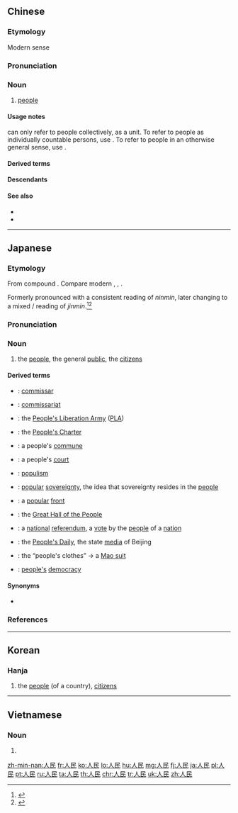 ==Chinese==
{{zh-forms}}

===Etymology===
Modern sense {{wasei kango||じんみん|the people||common people}}

===Pronunciation===
{{zh-pron
|m=rénmín
|m-s=ren2min2
|c=jan4 man4
|h=pfs=ngìn-mìn
|md=ìng-mìng
|mn=kh,zz:jîn-bîn/qz,tp,xm:lîn-bîn
|w=3zen min
|ma=y
|mc=y
|oc=y
|cat=n
}}

===Noun===
{{zh-noun}}

# [[people]] {{gloss|collectively}}
#: {{zh-x|孟子 曰：「^諸侯 之 寶 三：土地、人民、政事。寶 珠玉 者，殃 必 及身。」|Mencius said, "These three are precious to a prince: the territory, the '''people''', and governmental affairs. Calamity is sure to befall the one who values pearls and jades."|CL}}

====Usage notes====
{{zh-l|人民}} can only refer to people collectively, as a unit. To refer to people as individually countable persons, use {{zh-l|人}}. To refer to people in an otherwise general sense, use {{zh-l|人們}}.

====Derived terms====
{{zh-der|孟加拉人民共和國|人民幣|中國人民解放軍|中華人民共和國|朝鮮民主主義人民共和國}}

====Descendants====
{{CJKV||じんみん|인민|nhân dân}}

====See also====
* {{zh-l|人類}}
* {{zh-l|人們}}

{{zh-cat|Beginning}}

----

==Japanese==
{{ja-kanjitab|じん|みん|yomi=on}}

===Etymology===
From {{etyl|ltc|ja|sort=じんみん}} compound {{m|ltc|人民|tr=*njin *min}}. Compare modern {{etyl|cmn|-}} {{m|zh|人民|tr=rénmín}}, {{etyl|wuu|-}} {{m|zh|人民|tr=zen min (T3)}}, {{etyl|nan|-}} {{m|zh|人民|tr=jîn-bîn}}.

Formerly pronounced with a consistent {{m|ja|呉音|goon}} reading of ''ninmin'', later changing to a mixed {{m|ja|漢音|kan'on}} / {{m|ja|呉音|goon}} reading of ''jinmin''.<ref name="KDJ">{{R:Kokugo Dai Jiten}}</ref><ref name="DJR">{{R:Daijirin}}</ref>

===Pronunciation===
{{ja-pron|yomi=on|じんみん|acc=3|acc_ref=DJR}}

===Noun===
{{ja-noun|じんみん}}

# the [[people]], the general [[public]], the [[citizen]]s

====Derived terms====
{{der-top}}
* {{ja-r|人民委員|じんみん いいん}}: [[commissar]] {{qualifier|of the former Soviet Union}}
* {{ja-r|人民委員会|じんみん いいんかい}}: [[commissariat]] {{qualifier|of the former Soviet Union}}
* {{ja-r|人民解放軍|^じんみん ^かいほう ^ぐん}}: the [[People's Liberation Army]] ([[PLA]]) {{qualifier|of China}}
* {{ja-r|人民憲章|^じんみん ^けんしょう}}: the [[w:People%27s_Charter_of_1838#People.27s_Charter_of_1838|People's Charter]] {{qualifier|as established in 1838 in the UK}}
* {{ja-r|人民公社|じんみん こうしゃ}}: a people's [[commune]] {{qualifier|in China}}
* {{ja-r|人民裁判|じんみん さいばん}}: a people's [[court]]
* {{ja-r|人民主義|じんみん しゅぎ}}: [[populism]]
* {{ja-r|人民主権|じんみん しゅけん}}: [[popular]] [[sovereignty]], the idea that sovereignty resides in the [[people]]
* {{ja-r|人民戦線|じんみん せんせん}}: a [[popular]] [[front]] {{qualifier|as in the name of a group or organization}}
* {{ja-r|人民大会堂|^じんみん ^だい ^かいどう}}: the [[w:Great Hall of the People|Great Hall of the People]] {{qualifier|in Beijing}}
* {{ja-r|人民投票|じんみん とうひょう}}: a [[national]] [[referendum]], a [[vote]] by the [[people]] of a [[nation]]
* {{ja-r|人民日報|^じんみん ^にっぽう}}: the [[w:People's Daily|People's Daily]], the state [[media]] of Beijing
* {{ja-r|人民服|じんみん ふく}}: the “people's clothes” → a [[Mao suit]]
* {{ja-r|人民民主主義|じんみん みんしゅしゅぎ}}: [[people's]] [[democracy]]
{{der-bottom}}

====Synonyms====
* {{sense|people of a nation}} {{ja-r|国民|こくみん}}

===References===
<references/>

----

==Korean==
{{ko-hanjatab}}

===Hanja===
{{ko-hanja|hangeul=인민|mr=inmin|y=inmin}}

# the [[people]] (of a country), [[citizen]]s

----

==Vietnamese==
{{vi-hantutab}}

===Noun===
{{vi-hantu}}

# {{han tu form of|nhân dân|[[people]]}}

[[zh-min-nan:人民]]
[[fr:人民]]
[[ko:人民]]
[[lo:人民]]
[[hu:人民]]
[[mg:人民]]
[[fj:人民]]
[[ja:人民]]
[[pl:人民]]
[[pt:人民]]
[[ru:人民]]
[[ta:人民]]
[[th:人民]]
[[chr:人民]]
[[tr:人民]]
[[uk:人民]]
[[zh:人民]]